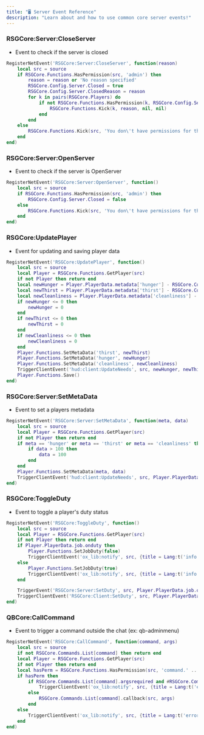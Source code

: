 ```yaml
---
title: "🖥️ Server Event Reference"
description: "Learn about and how to use common core server events!"
---
```


### RSGCore:Server:CloseServer

* Event to check if the server is closed

```lua
RegisterNetEvent('RSGCore:Server:CloseServer', function(reason)
    local src = source
    if RSGCore.Functions.HasPermission(src, 'admin') then
        reason = reason or 'No reason specified'
        RSGCore.Config.Server.Closed = true
        RSGCore.Config.Server.ClosedReason = reason
        for k in pairs(RSGCore.Players) do
            if not RSGCore.Functions.HasPermission(k, RSGCore.Config.Server.WhitelistPermission) then
                RSGCore.Functions.Kick(k, reason, nil, nil)
            end
        end
    else
        RSGCore.Functions.Kick(src, 'You don\'t have permissions for this..', nil, nil)
    end
end)
```

### RSGCore:Server:OpenServer

* Event to check if the server is OpenServer

```lua
RegisterNetEvent('RSGCore:Server:OpenServer', function()
    local src = source
    if RSGCore.Functions.HasPermission(src, 'admin') then
        RSGCore.Config.Server.Closed = false
    else
        RSGCore.Functions.Kick(src, 'You don\'t have permissions for this..', nil, nil)
    end
end)
```

### RSGCore:UpdatePlayer

* Event for updating and saving player data

```lua
RegisterNetEvent('RSGCore:UpdatePlayer', function()
    local src = source
    local Player = RSGCore.Functions.GetPlayer(src)
    if not Player then return end
    local newHunger = Player.PlayerData.metadata['hunger'] - RSGCore.Config.Player.HungerRate
    local newThirst = Player.PlayerData.metadata['thirst'] - RSGCore.Config.Player.ThirstRate
    local newCleanliness = Player.PlayerData.metadata['cleanliness'] - RSGCore.Config.Player.CleanlinessRate
    if newHunger <= 0 then
        newHunger = 0
    end
    if newThirst <= 0 then
        newThirst = 0
    end
    if newCleanliness <= 0 then
        newCleanliness = 0
    end
    Player.Functions.SetMetaData('thirst', newThirst)
    Player.Functions.SetMetaData('hunger', newHunger)
    Player.Functions.SetMetaData('cleanliness', newCleanliness)
    TriggerClientEvent('hud:client:UpdateNeeds', src, newHunger, newThirst, newCleanliness)
    Player.Functions.Save()
end)
```

### RSGCore:Server:SetMetaData

* Event to set a players metadata

```lua
RegisterNetEvent('RSGCore:Server:SetMetaData', function(meta, data)
    local src = source
    local Player = RSGCore.Functions.GetPlayer(src)
    if not Player then return end
    if meta == 'hunger' or meta == 'thirst' or meta == 'cleanliness' then
        if data > 100 then
            data = 100
        end
    end
    Player.Functions.SetMetaData(meta, data)
    TriggerClientEvent('hud:client:UpdateNeeds', src, Player.PlayerData.metadata['hunger'], Player.PlayerData.metadata['thirst'], Player.PlayerData.metadata['cleanliness'])
end)
```

### RSGCore:ToggleDuty

* Event to toggle a player's duty status

```lua
RegisterNetEvent('RSGCore:ToggleDuty', function()
    local src = source
    local Player = RSGCore.Functions.GetPlayer(src)
    if not Player then return end
    if Player.PlayerData.job.onduty then
        Player.Functions.SetJobDuty(false)
        TriggerClientEvent('ox_lib:notify', src, {title = Lang:t('info.off_duty'), type = 'info', duration = 5000 })
    else
        Player.Functions.SetJobDuty(true)
        TriggerClientEvent('ox_lib:notify', src, {title = Lang:t('info.on_duty'), type = 'info', duration = 5000 })
    end

    TriggerEvent('RSGCore:Server:SetDuty', src, Player.PlayerData.job.onduty)
    TriggerClientEvent('RSGCore:Client:SetDuty', src, Player.PlayerData.job.onduty)
end)
```

### QBCore:CallCommand

* Event to trigger a command outside the chat (ex: qb-adminmenu)

```lua
RegisterNetEvent('RSGCore:CallCommand', function(command, args)
    local src = source
    if not RSGCore.Commands.List[command] then return end
    local Player = RSGCore.Functions.GetPlayer(src)
    if not Player then return end
    local hasPerm = RSGCore.Functions.HasPermission(src, 'command.' .. RSGCore.Commands.List[command].name)
    if hasPerm then
        if RSGCore.Commands.List[command].argsrequired and #RSGCore.Commands.List[command].arguments ~= 0 and not args[#RSGCore.Commands.List[command].arguments] then
            TriggerClientEvent('ox_lib:notify', src, {title = Lang:t('error.missing_args2'), type = 'error', duration = 5000 })
        else
            RSGCore.Commands.List[command].callback(src, args)
        end
    else
        TriggerClientEvent('ox_lib:notify', src, {title = Lang:t('error.no_access'), type = 'error', duration = 5000 })
    end
end)
```